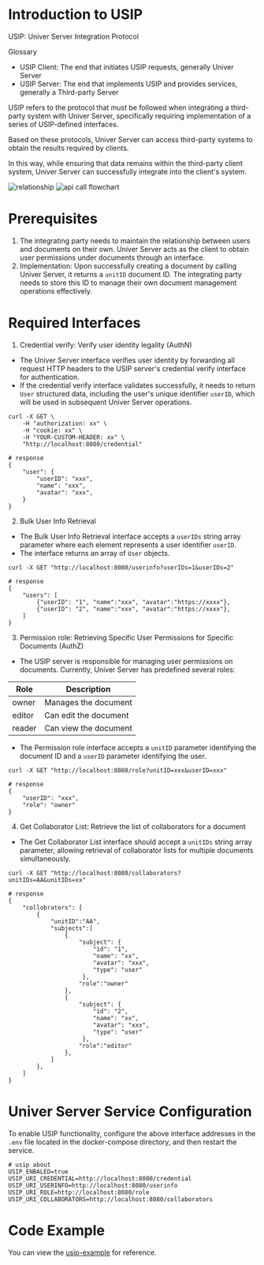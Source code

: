 # Introduction to USIP

USIP: Univer Server Integration Protocol

Glossary

- USIP Client: The end that initiates USIP requests, generally Univer Server
- USIP Server: The end that implements USIP and provides services, generally a Third-party Server

USIP refers to the protocol that must be followed when integrating a third-party system with Univer Server, specifically requiring implementation of a series of USIP-defined interfaces.

Based on these protocols, Univer Server can access third-party systems to obtain the results required by clients.

In this way, while ensuring that data remains within the third-party client system, Univer Server can successfully integrate into the client's system.

![relationship](./usip/AzQSbQDVuoKkRZxrRPqcHtF0nsh.png)
![api call flowchart](./usip/NdzmbFpnio4mQexalKBcw7Hwnmf.png)

# Prerequisites

1. The integrating party needs to maintain the relationship between users and documents on their own. Univer Server acts as the client to obtain user permissions under documents through an interface.
2. Implementation: Upon successfully creating a document by calling Univer Server, it returns a `unitID` document ID. The integrating party needs to store this ID to manage their own document management operations effectively.

# **Required Interfaces**

1. Credential verify: Verify user identity legality (AuthN)

- The Univer Server interface verifies user identity by forwarding all request HTTP headers to the USIP server's credential verify interface for authentication.
- If the credential verify interface validates successfully, it needs to return `User` structured data, including the user's unique identifier `userID`, which will be used in subsequent Univer Server operations.

```shell
curl -X GET \
    -H "authorization: xx" \
    -H "cookie: xx" \
    -H "YOUR-CUSTOM-HEADER: xx" \
    "http://localhost:8080/credential"
    
# response
{
    "user": {
        "userID": "xxx",
        "name": "xxx",
        "avatar": "xxx",
    }
}
```

2. Bulk User Info Retrieval

- The Bulk User Info Retrieval interface accepts a `userIDs` string array parameter where each element represents a user identifier `userID`.
- The interface returns an array of `User` objects.

```shell
curl -X GET "http://localhost:8080/userinfo?userIDs=1&userIDs=2"

# response
{
    "users": [
        {"userID": "1", "name":"xxx", "avatar":"https://xxxx"},
        {"userID": "2", "name":"xxx", "avatar":"https://xxxx"},
    ]
}
```

3. Permission role: Retrieving Specific User Permissions for Specific Documents (AuthZ)

- The USIP server is responsible for managing user permissions on documents. Currently, Univer Server has predefined several roles:

| Role   | Description       |
| ------ | ----------------- |
| owner  | Manages the document |
| editor | Can edit the document |
| reader | Can view the document |

- The Permission role interface accepts a `unitID` parameter identifying the document ID and a `userID` parameter identifying the user.

```shell
curl -X GET "http://localhost:8080/role?unitID=xxx&userID=xxx"

# response
{
    "userID": "xxx",
    "role": "owner"
}
```

4. Get Collaborator List: Retrieve the list of collaborators for a document

- The Get Collaborator List interface should accept a `unitIDs` string array parameter, allowing retrieval of collaborator lists for multiple documents simultaneously.

```shell
curl -X GET "http://localhost:8080/collaborators?unitIDs=AA&unitIDs=xx"

# response
{
    "collobrators": [
        {
            "unitID":"AA",
            "subjects":[
                {
                    "subject": {
                        "id": "1",
                        "name": "xx",
                        "avatar": "xxx",
                        "type": "user"
                     },
                    "role":"owner"
                },
                {
                    "subject": {
                        "id": "2",
                        "name": "xx",
                        "avatar": "xxx",
                        "type": "user"
                     },
                    "role":"editor"
                },
            ]
        },
    ]
}
```

# Univer Server Service Configuration

To enable USIP functionality, configure the above interface addresses in the `.env` file located in the docker-compose directory, and then restart the service.

```shell
# usip about
USIP_ENBALED=true
USIP_URI_CREDENTIAL=http://localhost:8080/credential
USIP_URI_USERINFO=http://localhost:8080/userinfo
USIP_URI_ROLE=http://localhost:8080/role
USIP_URI_COLLABORATORS=http://localhost:8080/collaborators
```

# Code Example

You can view the [usip-example](https://github.com/dream-num/usip-example) for reference.
